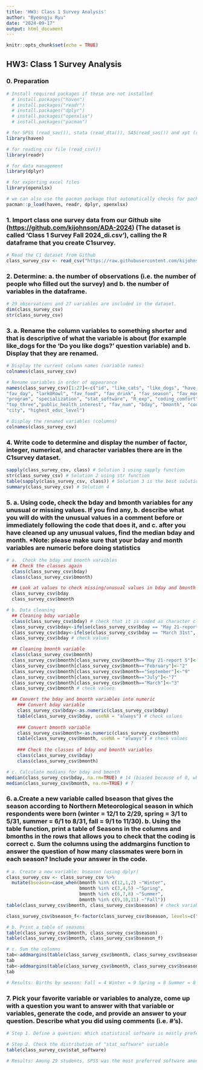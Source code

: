 ```yaml
---
title: 'HW3: Class 1 Survey Analysis'
author: "Byeongju Ryu"
date: "2024-09-17"
output: html_document
---
```


```r
knitr::opts_chunk$set(echo = TRUE)
```

## HW3: Class 1 Survey Analysis

### 0. Preparation
```r
# Install required packages if these are not installed
  # install.packages("haven") 
  # install.packages("readr") 
  # install.packages("dplyr")
  # install.packages("openxlsx")
  # install.packages("pacman")

# for SPSS (read_sav()), stata (read_dta()), SAS(read_sas()) and xpt (read_xpt()) files
library(haven) 

# for reading csv file (read_csv())
library(readr) 

# for data management
library(dplyr) 

# for exporting excel files
library(openxlsx) 

# we can also use the pacman package that automatically checks for packages, installs them if not found, and opens the associated library once installed
pacman::p_load(haven, readr, dplyr, openxlsx)
```

### 1. Import class one survey data from our Github site (<https://github.com/kijohnson/ADA-2024>) (The dataset is called ‘Class 1 Survey Fall 2024_di.csv’), calling the R dataframe that you create C1survey.

```r
# Read the C1 dataset from Github
class_survey_csv <- read_csv("https://raw.githubusercontent.com/kijohnson/ADA-2024/main/Class%201%20(Getting%20started%20and%20RR%20I)/Lab/Class%201%20Survey%20Fall%202024_di.csv")
```

### 2. Determine: a. the number of observations (i.e. the number of people who filled out the survey) and b. the number of variables in the dataframe.

```r
# 29 observations and 27 variables are included in the dataset.
dim(class_survey_csv)
str(class_survey_csv)
```

### 3. a. Rename the column variables to something shorter and that is descriptive of what the variable is about (for example like_dogs for the ‘Do you like dogs?’ question variable) and b. Display that they are renamed.

```r
# Display the current column names (variable names)
colnames(class_survey_csv)
```

```r
# Rename variables in order of appearance
names(class_survey_csv)[1:27]<-c("id", "like_cats", "like_dogs", "have_desert", "slogan",
"fav_day", "larkORowl", "fav_food", "fav_drink", "fav_season", "fav_month", "hobby",
"program", "specialization", "stat_software", "R_exp", "coding_comfort", "coding_length",
"top_three","public_health_interest", "fav_num", "bday", "bmonth", "country", "state",
"city", "highest_educ_level")

# Display the renamed variables (columns)
colnames(class_survey_csv)
```

### 4. Write code to determine and display the number of factor, integer, numerical, and character variables there are in the C1survey dataset.

```r
sapply(class_survey_csv, class) # Solution 1 using sapply function
str(class_survey_csv) # Solution 2 using str function
table(sapply(class_survey_csv, class)) # Solution 3 is the best solution using table and sapply functions 23 character and 4 integer
summary(class_survey_csv) # Solution 4
```

### 5. a. Using code, check the bday and bmonth variables for any unusual or missing values. If you find any, b. describe what you will do with the unusual values in a comment before or immediately following the code that does it, and c. after you have cleaned up any unusual values, find the median bday and month. \*Note: please make sure that your bday and month variables are numeric before doing statistics

```r
# a.  Check the bday and bmonth varaibles
  ## Check the classes again
  class(class_survey_csv$bday)
  class(class_survey_csv$bmonth)

  ## Look at values to check missing/unusual values in bday and bmonth varriables
  class_survey_csv$bday
  class_survey_csv$bmonth

# b. Data cleaning
  ## Cleaning bday variable
  class(class_survey_csv$bday) # check that it is coded as character class
  class_survey_csv$bday<-ifelse(class_survey_csv$bday == "May 21-report 21", "21", class_survey_csv$bday)
  class_survey_csv$bday<-ifelse(class_survey_csv$bday == "March 31st", "31", class_survey_csv$bday)
  class_survey_csv$bday # check values 

  ## Cleaning bmonth variable
  class(class_survey_csv$bmonth)
  class_survey_csv$bmonth[class_survey_csv$bmonth=="May 21-report 5"]<-"5"
  class_survey_csv$bmonth[class_survey_csv$bmonth=="February"]<-"2"
  class_survey_csv$bmonth[class_survey_csv$bmonth=="September"]<-"9"
  class_survey_csv$bmonth[class_survey_csv$bmonth=="July"]<-"7"
  class_survey_csv$bmonth[class_survey_csv$bmonth=="March"]<-"3"
  class_survey_csv$bmonth # check values 

  ## Convert the bday and bmonth variables into numeric
    ### Convert bday variable  
    class_survey_csv$bday<-as.numeric(class_survey_csv$bday)
    table(class_survey_csv$bday, useNA = "always") # check values 
  
    ### Convert bmonth variable
    class_survey_csv$bmonth<-as.numeric(class_survey_csv$bmonth)
    table(class_survey_csv$bmonth, useNA = "always") # check values 
    
    ### Check the classes of bday and bmonth variables
    class(class_survey_csv$bday)
    class(class_survey_csv$bmonth)

# c. Calculate medians for bday and bmonth 
median(class_survey_csv$bday, na.rm=TRUE) # 14 (biased because of 0, which is not a value) How could we better design a survey to ensure this doesn't happen?
median(class_survey_csv$bmonth, na.rm=TRUE) # 7
```

### 6. a.Create a new variable called bseason that gives the season according to Northern Meteorological season in which respondents were born (winter = 12/1 to 2/29, spring = 3/1 to 5/31, summer = 6/1 to 8/31, fall = 9/1 to 11/30). b. Using the table function, print a table of Seasons in the columns and bmonths in the rows that allows you to check that the coding is correct c. Sum the columns using the addmargins function to answer the question of how many classmates were born in each season? Include your answer in the code.

```r
# a. Create a new variable: bseason (using dplyr)
class_survey_csv <- class_survey_csv %>% 
  mutate(bseason=case_when(bmonth %in% c(12,1,2) ~"Winter",
                           bmonth %in% c(3,4,5) ~"Spring",
                           bmonth %in% c(6,7,8) ~"Summer",
                           bmonth %in% c(9,10,11) ~"Fall"))
table(class_survey_csv$bmonth, class_survey_csv$bseason) # check variable

class_survey_csv$bseason_f<-factor(class_survey_csv$bseason, levels=c("Winter", "Spring", "Summer", "Fall"))

# b. Print a table of seasons
table(class_survey_csv$bmonth, class_survey_csv$bseason)
table(class_survey_csv$bmonth, class_survey_csv$bseason_f)

# c. Sum the columns
tab<-addmargins(table(class_survey_csv$bmonth, class_survey_csv$bseason, useNA = "always"), 1)
tab
tab<-addmargins(table(class_survey_csv$bmonth, class_survey_csv$bseason_f, useNA = "always"), 1)
tab

# Results: Births by season: Fall = 4 Winter = 9 Spring = 8 Summer = 8
```


### 7. Pick your favorite variable or variables to analyze, come up with a question you want to answer with that variable or variables, generate the code, and provide an answer to your question. Describe what you did using comments (i.e. #’s).
```r
# Step 1. Define a question: Which statistical software is mostly preferred among the students in class?

# Step 2. Check the distribution of "stat_software" variable
table(class_survey_csv$stat_software)

# Results: Among 29 students, SPSS was the most preferred software among the students (n=10), followed by R (n=8), Excel (n=5), Stata (n=4), and SAS (n=1). One response indicating a preference for both R and SPSS was excluded.
```


